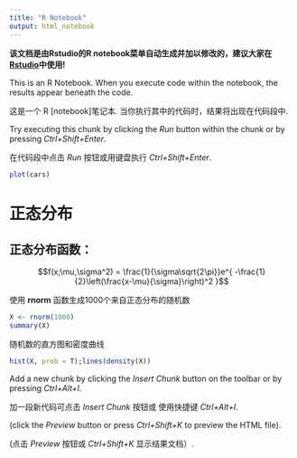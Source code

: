 ---
title: "R Notebook"
output: html_notebook
---

**该文档是由Rstudio的R notebook菜单自动生成并加以修改的，建议大家在[Rstudio](https://rstudio.com)中使用!**

This is an R Notebook. When you execute code within the notebook, the results appear beneath the code. 

这是一个 R [notebook]笔记本. 当你执行其中的代码时，结果将出现在代码段中. 

Try executing this chunk by clicking the *Run* button within the chunk or by pressing *Ctrl+Shift+Enter*. 

在代码段中点击 *Run* 按钮或用键盘执行 *Ctrl+Shift+Enter*. 

```{r}
plot(cars)
```


# 正态分布

## 正态分布函数：

$$f(x;\mu,\sigma^2) = \frac{1}{\sigma\sqrt{2\pi}}e^{ -\frac{1}{2}\left(\frac{x-\mu}{\sigma}\right)^2 }$$

使用 **rnorm** 函数生成1000个来自正态分布的随机数

```{r}
X <- rnorm(1000)
summary(X)
```

随机数的直方图和密度曲线

```{r}
hist(X, prob = T);lines(density(X))
```

Add a new chunk by clicking the *Insert Chunk* button on the toolbar or by pressing *Ctrl+Alt+I*.

加一段新代码可点击 *Insert Chunk* 按钮或 使用快捷键 *Ctrl+Alt+I*.

(click the *Preview* button or press *Ctrl+Shift+K* to preview the HTML file).

(点击 *Preview* 按钮或 *Ctrl+Shift+K* 显示结果文档）.
